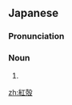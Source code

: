 ==Japanese==
{{ja-kanjitab|べに|k1=べん|sort=へんがら'|yomi=irr|がら}}

{{ateji|c=y|sort=へんがら'}}

===Pronunciation===
{{ja-pron|acc=h|べんがら|y=i}}

===Noun===
{{ja-noun|べんがら|ベンガラ}}

# {{alternative spelling of|弁柄|lang=ja}}

[[zh:紅殻]]